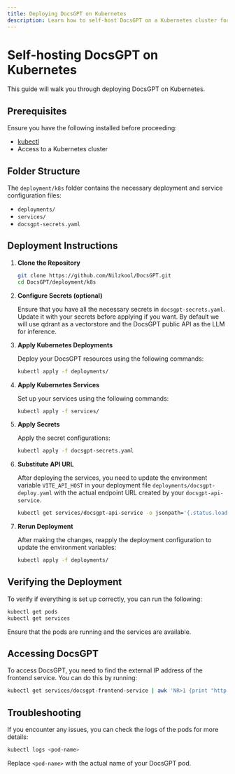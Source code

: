 ```yaml
---
title: Deploying DocsGPT on Kubernetes
description: Learn how to self-host DocsGPT on a Kubernetes cluster for scalable and robust deployments.
---
```


# Self-hosting DocsGPT on Kubernetes

This guide will walk you through deploying DocsGPT on Kubernetes.

## Prerequisites

Ensure you have the following installed before proceeding:

- [kubectl](https://kubernetes.io/docs/tasks/tools/install-kubectl/)
- Access to a Kubernetes cluster

## Folder Structure

The `deployment/k8s` folder contains the necessary deployment and service configuration files:

- `deployments/`
- `services/`
- `docsgpt-secrets.yaml`

## Deployment Instructions

1. **Clone the Repository**

   ```sh
   git clone https://github.com/Nilzkool/DocsGPT.git
   cd DocsGPT/deployment/k8s
   ```

2. **Configure Secrets (optional)**

   Ensure that you have all the necessary secrets in `docsgpt-secrets.yaml`. Update it with your secrets before applying if you want. By default we will use qdrant as a vectorstore and the DocsGPT public API as the LLM for inference.

3. **Apply Kubernetes Deployments**

   Deploy your DocsGPT resources using the following commands:

   ```sh
   kubectl apply -f deployments/
   ```

4. **Apply Kubernetes Services**

   Set up your services using the following commands:

   ```sh
   kubectl apply -f services/
   ```

5. **Apply Secrets**

   Apply the secret configurations:

   ```sh
   kubectl apply -f docsgpt-secrets.yaml
   ```

6. **Substitute API URL**

   After deploying the services, you need to update the environment variable `VITE_API_HOST` in your deployment file `deployments/docsgpt-deploy.yaml` with the actual endpoint URL created by your `docsgpt-api-service`.

   ```sh
   kubectl get services/docsgpt-api-service -o jsonpath='{.status.loadBalancer.ingress[0].ip}' | xargs -I {} sed -i "s|<your-api-endpoint>|{}|g" deployments/docsgpt-deploy.yaml
   ```

7. **Rerun Deployment**

   After making the changes, reapply the deployment configuration to update the environment variables:

   ```sh
   kubectl apply -f deployments/
   ```

## Verifying the Deployment

To verify if everything is set up correctly, you can run the following:

```sh
kubectl get pods
kubectl get services
```

Ensure that the pods are running and the services are available.

## Accessing DocsGPT

To access DocsGPT, you need to find the external IP address of the frontend service. You can do this by running:

```sh
kubectl get services/docsgpt-frontend-service | awk 'NR>1 {print "http://" $4}'
```

## Troubleshooting

If you encounter any issues, you can check the logs of the pods for more details:

```sh
kubectl logs <pod-name>
```

Replace `<pod-name>` with the actual name of your DocsGPT pod.